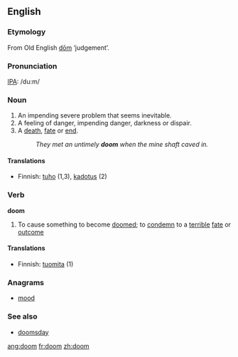 {{see|Doom}}

==English==

===Etymology===
From Old English [[dom|dōm]] ‘judgement’.

===Pronunciation===
[[IPA]]: /du:m/

===Noun===
{{en-noun-reg}}

#An impending severe problem that seems inevitable.
#A feeling of danger, impending danger, darkness or dispair.
#A [[death]], [[fate]] or [[end]].
#:''They met an untimely '''doom''' when the mine shaft caved in.''

====Translations====
*Finnish: [[tuho]] (1,3), [[kadotus]] (2)

===Verb===
'''doom'''

#To cause something to become [[doomed]]; to [[condemn]] to a [[terrible]] [[fate]] or [[outcome]]

====Translations====
*Finnish: [[tuomita]] (1)

===Anagrams===
*[[mood]]

===See also===
*[[doomsday]]

[[ang:doom]]
[[fr:doom]]
[[zh:doom]]